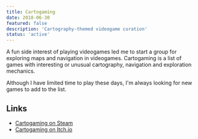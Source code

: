 ```yaml
---
title: Cartogaming
date: 2018-06-30
featured: false
description: 'Cartography-themed videogame curation'
status: 'active'
---
```


 A fun side interest of playing videogames led me to start a group for exploring maps and navigation in videogames. Cartogaming is a list of games with interesting or unusual cartography, navigation and exploration mechanics.

 Although I have limited time to play these days, I'm always looking for new games to add to the list.

 ## Links

- [Cartogaming on Steam](https://store.steampowered.com/curator/33057601-Cartogaming)
- [Cartogaming on Itch.io](https://itch.io/c/3513235/cartogaming)

